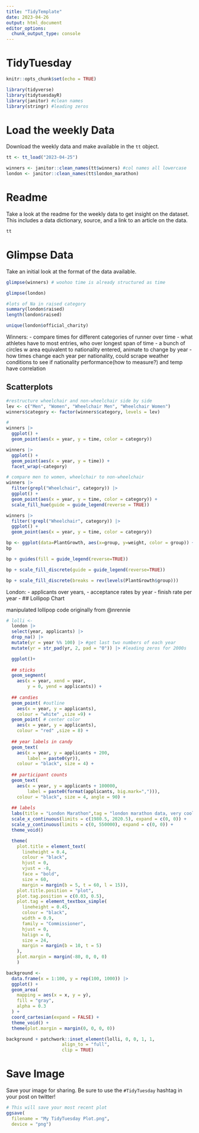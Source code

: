 ```yaml
---
title: "TidyTemplate"
date: 2023-04-26
output: html_document
editor_options: 
  chunk_output_type: console
---
```


# TidyTuesday

```r

knitr::opts_chunk$set(echo = TRUE)

library(tidyverse)
library(tidytuesdayR)
library(janitor) #clean names
library(stringr) #leading zeros
```

# Load the weekly Data

Download the weekly data and make available in the `tt` object.

```r

tt <- tt_load("2023-04-25")

winners <- janitor::clean_names(tt$winners) #col names all lowercase
london <- janitor::clean_names(tt$london_marathon)
```


# Readme

Take a look at the readme for the weekly data to get insight on the dataset.
This includes a data dictionary, source, and a link to an article on the data.

```r

tt

```


# Glimpse Data

Take an initial look at the format of the data available.

```r

glimpse(winners) # woohoo time is already structured as time

glimpse(london)

#lots of Na in raised category
summary(london$raised)
length(london$raised)

unique(london$official_charity)
```

Winners:
- compare times for different categories of runner over time
- what athletes have to most entries, who over longest span of time
- a bunch of circles w area equivalent to nationality entered, animate to change by year
- how times change each year per nationality, could scrape weather conditions to see if nationality performance(how to measure?) and temp have correlation

## Scatterplots
```r
#restructure wheelchair and non-wheelchair side by side
lev <- c("Men", "Women", "Wheelchair Men", "Wheelchair Women")
winners$category <- factor(winners$category, levels = lev)

# 
winners |>
  ggplot() +
  geom_point(aes(x = year, y = time, color = category))

winners |>
  ggplot() +
  geom_point(aes(x = year, y = time)) +
  facet_wrap(~category)

# compare men to women, wheelchair to non-wheelchair
winners |>
  filter(grepl("Wheelchair", category)) |>
  ggplot() +
  geom_point(aes(x = year, y = time, color = category)) +
  scale_fill_hue(guide = guide_legend(reverse = TRUE))

winners |>
  filter(!grepl("Wheelchair", category)) |>
  ggplot() +
  geom_point(aes(x = year, y = time, color = category))

```

```r
bp <- ggplot(data=PlantGrowth, aes(x=group, y=weight, color = group)) + geom_point()
bp

bp + guides(fill = guide_legend(reverse=TRUE))

bp + scale_fill_discrete(guide = guide_legend(reverse=TRUE))

bp + scale_fill_discrete(breaks = rev(levels(PlantGrowth$group)))
```

London:
- applicants over years,
- acceptance rates by year
- finish rate per year
- 
## Lollipop Chart

manipulated lollipop code originally from @nrennie

```r
# lolli <- 
  london |>
  select(year, applicants) |>
  drop_na() |>
  mutate(yr = year %% 100) |> #get last two numbers of each year
  mutate(yr = str_pad(yr, 2, pad = "0")) |> #leading zeros for 2000s

  ggplot()+
  
  ## sticks
  geom_segment( 
    aes(x = year, xend = year,
        y = 0, yend = applicants)) +
  
  ## candies
  geom_point( #outline
    aes(x = year, y = applicants),
    colour = "white" ,size =9) +
  geom_point( # center color
    aes(x = year, y = applicants),
    colour = "red" ,size = 8) +
  
  ## year labels in candy
  geom_text(
    aes(x = year, y = applicants + 200,
        label = paste0(yr)),
    colour = "black", size = 4) +
  
  ## participant counts
  geom_text(
    aes(x = year, y = applicants + 100000,
        label = paste0(format(applicants, big.mark=","))),
    colour = "black", size = 4, angle = 90) +
  
  ## labels
  labs(title = "London Marathon",tag = "london marathon data, very cool") + 
  scale_x_continuous(limits = c(1980.5, 2020.5), expand = c(0, 0)) +
  scale_y_continuous(limits = c(0, 550000), expand = c(0, 0)) +
  theme_void()

  theme(
    plot.title = element_text(
      lineheight = 0.4,
      colour = "black",
      hjust = 0,
      vjust = -8,
      face = "bold",
      size = 60,
      margin = margin(b = 5, t = 60, l = 15)),
    plot.title.position = "plot",
    plot.tag.position = c(0.03, 0.5),
    plot.tag = element_textbox_simple(
      lineheight = 0.45,
      colour = "black",
      width = 0.9,
      family = "Commissioner",
      hjust = 0,
      halign = 0,
      size = 24,
      margin = margin(b = 10, t = 5)
    ),
    plot.margin = margin(-80, 0, 0, 0)
    )

background <- 
  data.frame(x = 1:100, y = rep(100, 1000)) |>
  ggplot() +
  geom_area(
    mapping = aes(x = x, y = y),
    fill = "gray",
    alpha = 0.3
  ) +
  coord_cartesian(expand = FALSE) +
  theme_void() +
  theme(plot.margin = margin(0, 0, 0, 0))

background + patchwork::inset_element(lolli, 0, 0, 1, 1,
                     align_to = "full",
                     clip = TRUE)
```


# Save Image

Save your image for sharing. Be sure to use the `#TidyTuesday` hashtag in your post on twitter! 

```r

# This will save your most recent plot
ggsave(
  filename = "My TidyTuesday Plot.png",
  device = "png")

```
